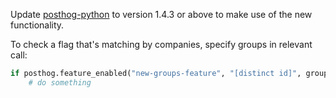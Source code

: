 Update [posthog-python](https://posthog.com/docs/integrate/server/python) to version 1.4.3 or above to make use of the new functionality.

To check a flag that's matching by companies, specify groups in relevant call:

```python
if posthog.feature_enabled("new-groups-feature", "[distinct id]", groups={"company": "id:5"}):
    # do something
```
